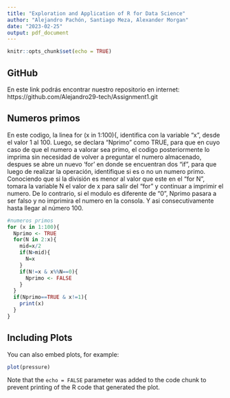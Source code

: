 ```yaml
---
title: "Exploration and Application of R for Data Science"
author: "Alejandro Pachón, Santiago Meza, Alexander Morgan"
date: "2023-02-25"
output: pdf_document
---
```


```r
knitr::opts_chunk$set(echo = TRUE)
```
## GitHub

En este link podrás encontrar nuestro repositorio en internet:
https://github.com/Alejandro29-tech/Assignment1.git

## Numeros primos

En este codigo, la linea for (x in 1:100){, identifica con la variable "x", desde el valor 1 al 100.
Luego, se declara "Nprimo" como TRUE, para que en cuyo caso de que el numero a valorar sea primo, el codigo posteriormente lo imprima sin necesidad de volver a preguntar el numero almacenado, despues se abre un nuevo 'for' en donde se encuentran dos "if", para que luego de realizar la operación, identifique si es o no un numero primo. Conociendo que si la división es menor al valor que este en el "for N", tomara la variable N el valor de x para salir del "for" y continuar a imprimir el numero. De lo contrario, si el modulo es diferente de "0", Nprimo pasara a ser falso y no imprimira el numero en la consola. Y asi consecutivamente hasta llegar al número 100.  
```r
#numeros primos
for (x in 1:100){
  Nprimo <- TRUE
  for(N in 2:x){
    mid=x/2
    if(N>mid){
      N=x
    }
    if(N!=x & x%%N==0){
      Nprimo <- FALSE
    }
  }
  if(Nprimo==TRUE & x!=1){
    print(x)
  }
}

```

## Including Plots

You can also embed plots, for example:

```r
plot(pressure)
```

Note that the `echo = FALSE` parameter was added to the code chunk to prevent printing of the R code that generated the plot.
